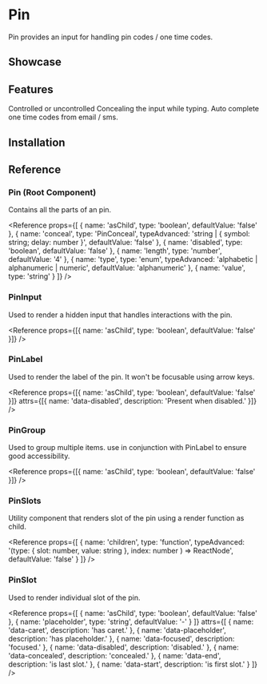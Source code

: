 
# Pin

Pin provides an input for handling pin codes / one time codes.

## Showcase

<Showcase name="pin" />

## Features

<Features>
	<Feature>Controlled or uncontrolled</Feature>
	<Feature>Concealing the input while typing.</Feature>
	<Feature>Auto complete one time codes from email / sms.</Feature>
</Features>

## Installation

<Installation name="pin" />

## Reference

### Pin (Root Component)

Contains all the parts of an pin.

<Reference
	props={[
		{ name: 'asChild', type: 'boolean', defaultValue: 'false' },
		{
			name: 'conceal',
			type: 'PinConceal',
			typeAdvanced: 'string | { symbol: string; delay: number }',
			defaultValue: 'false'
		},
		{ name: 'disabled', type: 'boolean', defaultValue: 'false' },
		{ name: 'length', type: 'number', defaultValue: '4' },
		{
			name: 'type',
			type: 'enum',
			typeAdvanced: 'alphabetic | alphanumeric | numeric',
			defaultValue: 'alphanumeric'
		},
		{ name: 'value', type: 'string' }
	]}
/>

### PinInput

Used to render a hidden input that handles interactions with the pin.

<Reference
	props={[{ name: 'asChild', type: 'boolean', defaultValue: 'false' }]}
/>

### PinLabel

Used to render the label of the pin. It won't be focusable using arrow keys.

<Reference
	props={[{ name: 'asChild', type: 'boolean', defaultValue: 'false' }]}
	attrs={[{ name: 'data-disabled', description: 'Present when disabled.' }]}
/>

### PinGroup

Used to group multiple items. use in conjunction with PinLabel to ensure good accessibility.

<Reference
	props={[{ name: 'asChild', type: 'boolean', defaultValue: 'false' }]}
/>

### PinSlots

Utility component that renders slot of the pin using a render function as child.

<Reference
	props={[
		{
			name: 'children',
			type: 'function',
			typeAdvanced:
				'(type: { slot: number, value: string }, index: number ) => ReactNode',
			defaultValue: 'false'
		}
	]}
/>

### PinSlot

Used to render individual slot of the pin.

<Reference
	props={[
		{ name: 'asChild', type: 'boolean', defaultValue: 'false' },
		{ name: 'placeholder', type: 'string', defaultValue: '-' }
	]}
	attrs={[
		{ name: 'data-caret', description: 'has caret.' },
		{ name: 'data-placeholder', description: 'has placeholder.' },
		{ name: 'data-focused', description: 'focused.' },
		{ name: 'data-disabled', description: 'disabled.' },
		{ name: 'data-concealed', description: 'concealed.' },
		{ name: 'data-end', description: 'is last slot.' },
		{ name: 'data-start', description: 'is first slot.' }
	]}
/>
